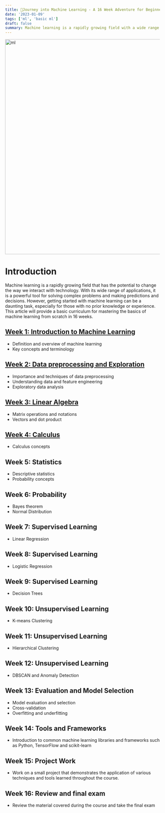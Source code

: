 ```yaml
---
title: 📘Journey into Machine Learning - A 16 Week Adventure for Beginners
date: '2023-01-09'
tags: ['ml', 'basic ml']
draft: false
summary: Machine learning is a rapidly growing field with a wide range of applications, from self-driving cars to personalizing recommendations on streaming platforms. If you want to master machine learning, it's important to have a strong foundation in the fundamental concepts.
---
```


<div className="grid place-items-center">
  <img
    className="inline rounded-lg"
    src="https://images.squarespace-cdn.com/content/v1/5feb53185d3dab691b47361b/1609930650139-9NRI63XUJ29Y7E9LEA9G/12eca-machine-learning.gif"
    alt="ml"
    width="700"
    height="700"
  />
</div>

# Introduction
Machine learning is a rapidly growing field that has the potential to change the way we interact with technology. With its wide range of applications, it is a powerful tool for solving complex problems and making predictions and decisions. However, getting started with machine learning can be a daunting task, especially for those with no prior knowledge or experience. This article will provide a basic curriculum for mastering the basics of machine learning from scratch in 16 weeks.

## [Week 1: Introduction to Machine Learning](https://www.fiqlab.dev/blog/week_1_basic_ml)
- Definition and overview of machine learning
- Key concepts and terminology

## [Week 2: Data preprocessing and Exploration](https://www.fiqlab.dev/blog/week_2_basic_ml)
- Importance and techniques of data preprocessing
- Understanding data and feature engineering
- Exploratory data analysis

## [Week 3: Linear Algebra](https://www.fiqlab.dev/blog/week_3_basic_ml)
- Matrix operations and notations
- Vectors and dot product

## [Week 4: Calculus](https://www.fiqlab.dev/blog/week_3_basic_ml)
- Calculus concepts

## Week 5: Statistics
- Descriptive statistics
- Probability concepts

## Week 6: Probability
- Bayes theorem
- Normal Distribution

## Week 7: Supervised Learning
- Linear Regression

## Week 8: Supervised Learning
- Logistic Regression

## Week 9: Supervised Learning
- Decision Trees

## Week 10: Unsupervised Learning
- K-means Clustering

## Week 11: Unsupervised Learning
- Hierarchical Clustering

## Week 12: Unsupervised Learning
- DBSCAN and Anomaly Detection

## Week 13: Evaluation and Model Selection
- Model evaluation and selection
- Cross-validation
- Overfitting and underfitting

## Week 14: Tools and Frameworks
- Introduction to common machine learning libraries and frameworks such as Python, TensorFlow and scikit-learn

## Week 15: Project Work
- Work on a small project that demonstrates the application of various techniques and tools learned throughout the course.

## Week 16: Review and final exam
- Review the material covered during the course and take the final exam